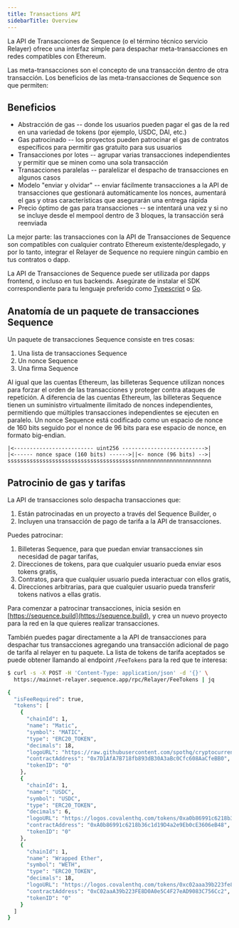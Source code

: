 ```yaml
---
title: Transactions API
sidebarTitle: Overview
---
```


La API de Transacciones de Sequence (o el término técnico servicio Relayer) ofrece una interfaz simple para despachar meta-transacciones en redes compatibles con Ethereum.

Las meta-transacciones son el concepto de una transacción dentro de otra transacción. Los beneficios de las meta-transacciones de Sequence son que permiten:

## Beneficios

* Abstracción de gas -- donde los usuarios pueden pagar el gas de la red en una variedad de tokens (por ejemplo, USDC, DAI, etc.)
* Gas patrocinado -- los proyectos pueden patrocinar el gas de contratos específicos para permitir gas gratuito para sus usuarios
* Transacciones por lotes -- agrupar varias transacciones independientes y permitir que se minen como una sola transacción
* Transacciones paralelas -- paralelizar el despacho de transacciones en algunos casos
* Modelo "enviar y olvidar" -- enviar fácilmente transacciones a la API de transacciones que gestionará automáticamente los nonces, aumentará el gas y otras características que asegurarán una entrega rápida
* Precio óptimo de gas para transacciones -- se intentará una vez y si no se incluye desde el mempool dentro de 3 bloques, la transacción será reenviada

La mejor parte: las transacciones con la API de Transacciones de Sequence son compatibles con cualquier contrato Ethereum existente/desplegado, y por lo tanto, integrar el Relayer de Sequence no requiere ningún cambio en tus contratos o dapp.

La API de Transacciones de Sequence puede ser utilizada por dapps frontend, o incluso en tus backends. Asegúrate de instalar el SDK correspondiente para tu lenguaje preferido como [Typescript](/sdk/typescript/overview) o [Go](/sdk/go/overview).

## Anatomía de un paquete de transacciones Sequence

Un paquete de transacciones Sequence consiste en tres cosas:

1. Una lista de transacciones Sequence
2. Un nonce Sequence
3. Una firma Sequence

Al igual que las cuentas Ethereum, las billeteras Sequence utilizan nonces para forzar el orden de las transacciones y proteger contra ataques de repetición.
A diferencia de las cuentas Ethereum, las billeteras Sequence tienen un suministro virtualmente ilimitado de nonces independientes, permitiendo que múltiples transacciones independientes se ejecuten en paralelo.
Un nonce Sequence está codificado como un espacio de nonce de 160 bits seguido por el nonce de 96 bits para ese espacio de nonce, en formato big-endian.

```
|<------------------------- uint256 -------------------------->|
|<------ nonce space (160 bits) ------>||<- nonce (96 bits) -->|
ssssssssssssssssssssssssssssssssssssssssnnnnnnnnnnnnnnnnnnnnnnnn
```

## Patrocinio de gas y tarifas

La API de transacciones solo despacha transacciones que:

1. Están patrocinadas en un proyecto a través del Sequence Builder, o
2. Incluyen una transacción de pago de tarifa a la API de transacciones.

Puedes patrocinar:

1. Billeteras Sequence, para que puedan enviar transacciones sin necesidad de pagar tarifas,
2. Direcciones de tokens, para que cualquier usuario pueda enviar esos tokens gratis,
3. Contratos, para que cualquier usuario pueda interactuar con ellos gratis,
4. Direcciones arbitrarias, para que cualquier usuario pueda transferir tokens nativos a ellas gratis.

Para comenzar a patrocinar transacciones, inicia sesión en [https://sequence.build](https://sequence.build), y crea un nuevo proyecto para la red en la que quieres realizar transacciones.

También puedes pagar directamente a la API de transacciones para despachar tus transacciones agregando una transacción adicional de pago de tarifa al relayer en tu paquete.
La lista de tokens de tarifa aceptados se puede obtener llamando al endpoint `/FeeTokens` para la red que te interesa:

```sh [cURL]
$ curl -s -X POST -H 'Content-Type: application/json' -d '{}' \
  https://mainnet-relayer.sequence.app/rpc/Relayer/FeeTokens | jq

{
  "isFeeRequired": true,
  "tokens": [
    {
      "chainId": 1,
      "name": "Matic",
      "symbol": "MATIC",
      "type": "ERC20_TOKEN",
      "decimals": 18,
      "logoURL": "https://raw.githubusercontent.com/spothq/cryptocurrency-icons/master/128/color/matic.png",
      "contractAddress": "0x7D1AfA7B718fb893dB30A3aBc0Cfc608AaCfeBB0",
      "tokenID": "0"
    },
    {
      "chainId": 1,
      "name": "USDC",
      "symbol": "USDC",
      "type": "ERC20_TOKEN",
      "decimals": 6,
      "logoURL": "https://logos.covalenthq.com/tokens/0xa0b86991c6218b36c1d19d4a2e9eb0ce3606eb48.png",
      "contractAddress": "0xA0b86991c6218b36c1d19D4a2e9Eb0cE3606eB48",
      "tokenID": "0"
    },
    {
      "chainId": 1,
      "name": "Wrapped Ether",
      "symbol": "WETH",
      "type": "ERC20_TOKEN",
      "decimals": 18,
      "logoURL": "https://logos.covalenthq.com/tokens/0xc02aaa39b223fe8d0a0e5c4f27ead9083c756cc2.png",
      "contractAddress": "0xC02aaA39b223FE8D0A0e5C4F27eAD9083C756Cc2",
      "tokenID": "0"
    }
  ]
}
```

